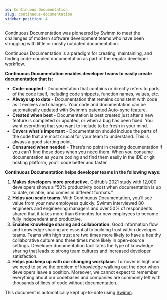 ```yaml
---
id: Continuous Documentation
slug: continuous-documentation
sidebar_position: 4
---
```



Continuous Documentation was pioneered by Swimm to meet the challenges of modern software development teams who have been struggling with little or mostly outdated documentation.

Continuous Documentation is a paradigm for creating, maintaining, and finding code-coupled documentation as part of the regular developer workflow.

**Continuous Documentation enables developer teams to easily create documentation that is:**

- **Code-coupled** - Documentation that contains or directly refers to parts of the code itself, including code snippets, function names, values, etc.
- **Always up to date** - Documentation that remains consistent with code as it evolves and changes. Your code and documentation can be automatically updated with Swimm’s patented Auto-sync feature.
- **Created when best** - Documentation is best created just after a new feature is completed or updated, or when a bug has been fixed. You want everything that you want to include to be fresh in your mind.
- **Covers what’s important** - Documentation should include the parts of the code that are most crucial for your team to understand. This is always a good starting point.
- **Consumed when needed** - There’s no point in creating documentation if you can’t find those docs when you need them. When you consume documentation as you’re coding and find them easily in the IDE or git hosting platform, you’ll code better and faster.

**Continuous Documentation helps developer teams in the following ways:**

1.  **Makes developers more productive.** <Link to="https://octoverse.github.com/creating-documentation/">GitHub’s 2021 study</Link> with 12,000 developers shows a “50% productivity boost when documentation is up to date, reliable, and comes in different formats.”
2.  **Helps you scale teams.** With Continuous Documentation, you’ll see value from your new employees quickly. <Link to="https://swimm.io/reports/report-2021.pdf">Swimm interviewed 80 engineers and engineering managers</Link> and over 50% of respondents shared that it takes more than 6 months for new employees to become fully independent and productive.
3.  **Enables knowledge sharing and collaboration.** Good information flow and knowledge sharing are essential to building trust within developer teams. Teams with high trust are two times more likely to have a healthy collaborative culture and three times more likely in open-source settings. Developer documentation facilitates the type of knowledge sharing that leads to strong team cultures and increased developer satisfaction.
4.  **Helps you keep up with our changing workplace.** Turnover is high and we need to solve the problem of knowledge walking out the door when developers leave a position. Moreover, we cannot expect to remember everything about our codebases and companies are commonly left with thousands of lines of code without documentation.

This document is automatically kept up-to-date using [Swimm](https://swimm.io).

